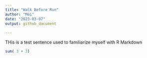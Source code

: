 ---
title: "Walk Before Run"
author: "Moi"
date: "2023-03-07"
output: github_document
  
---

THis is a test sentence used to familiarize myself with R Markdown


```{r, eval = TRUE}


sum( 3 + 3)

```


